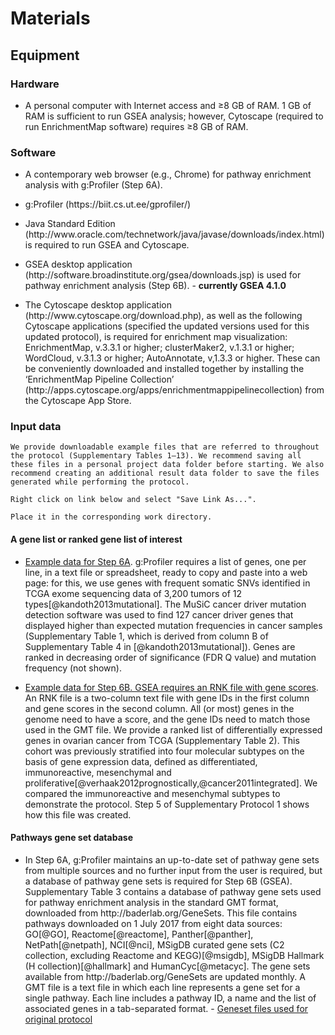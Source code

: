 # Materials

## Equipment
### Hardware
  * A personal computer with Internet access and ≥8 GB of RAM. 1 GB of RAM is sufficient to run GSEA analysis; however, Cytoscape (required to run EnrichmentMap software) requires ≥8 GB of RAM.

### Software
  * A contemporary web browser (e.g., Chrome) for pathway enrichment analysis with g:Profiler (Step 6A).

  * g:Profiler (https://biit.cs.ut.ee/gprofiler/)

  * Java Standard Edition (http://www.oracle.com/technetwork/java/javase/downloads/index.html) is required to run GSEA and Cytoscape.
  
  * GSEA desktop application (http://software.broadinstitute.org/gsea/downloads.jsp) is used for pathway enrichment analysis (Step 6B). - **currently GSEA 4.1.0**
  
  * The Cytoscape desktop application (http://www.cytoscape.org/download.php), as well as the following Cytoscape applications (specified the updated versions used for this updated protocol), is required for enrichment map visualization: EnrichmentMap, v.3.3.1 or higher; clusterMaker2, v.1.3.1 or higher; WordCloud, v.3.1.3 or higher; AutoAnnotate, v,1.3.3 or higher. These can be conveniently downloaded and installed together by installing the ‘EnrichmentMap Pipeline Collection’ (http://apps.cytoscape.org/apps/enrichmentmappipelinecollection) from the Cytoscape App Store.
  
### Input data

```block

We provide downloadable example files that are referred to throughout the protocol (Supplementary Tables 1–13). We recommend saving all these files in a personal project data folder before starting. We also recommend creating an additional result data folder to save the files generated while performing the protocol.

Right click on link below and select "Save Link As...".

Place it in the corresponding work directory.
```

#### A gene list or ranked gene list of interest

  * [Example data for Step 6A](./data/Supplementary_Table1_Cancer_drivers.txt). g:Profiler requires a list of genes, one per line, in a text file or spreadsheet, ready to copy and paste into a web page: for this, we use genes with frequent somatic SNVs identified in TCGA exome sequencing data of 3,200 tumors of 12 types[@kandoth2013mutational]. The MuSiC cancer driver mutation detection software was used to find 127 cancer driver genes that displayed higher than expected mutation frequencies in cancer samples (Supplementary Table 1, which is derived from column B of Supplementary Table 4 in [@kandoth2013mutational]). Genes are ranked in decreasing order of significance (FDR Q value) and mutation frequency (not shown).

  * [Example data for Step 6B. GSEA requires an RNK file with gene scores](./data/Supplementary_Table2_MesenvsImmuno_RNASeq_ranks.rnk). An RNK file is a two-column text file with gene IDs in the first column and gene scores in the second column. All (or most) genes in the genome need to have a score, and the gene IDs need to match those used in the GMT file. We provide a ranked list of differentially expressed genes in ovarian cancer from TCGA (Supplementary Table 2). This cohort was previously stratified into four molecular subtypes on the basis of gene expression data, defined as differentiated, immunoreactive, mesenchymal and proliferative[@verhaak2012prognostically,@cancer2011integrated]. We compared the immunoreactive and mesenchymal subtypes to demonstrate the protocol. Step 5 of Supplementary Protocol 1 shows how this file was created.

#### Pathways gene set database
* In Step 6A, g:Profiler maintains an up-to-date set of pathway gene sets from multiple sources and no further input from the user is required, but a database of pathway gene sets is required for Step 6B (GSEA). Supplementary Table 3 contains a database of pathway gene sets used for pathway enrichment analysis in the standard GMT format, downloaded from http://baderlab.org/GeneSets. This file contains pathways downloaded on 1 July 2017 from eight data sources: GO[@GO], Reactome[@reactome], Panther[@panther], NetPath[@netpath], NCI[@nci], MSigDB curated gene sets (C2 collection, excluding Reactome and KEGG)[@msigdb], MSigDB Hallmark (H collection)[@hallmark] and HumanCyc[@metacyc]. The gene sets available from http://baderlab.org/GeneSets are updated monthly. A GMT file is a text file in which each line represents a gene set for a single pathway. Each line includes a pathway ID, a name and the list of associated genes in a tab-separated format. - [Geneset files used for original protocol](./data/Supplementary_Table3_Human_GOBP_AllPathways_no_GO_iea_July_01_2017_symbol.gmt)
